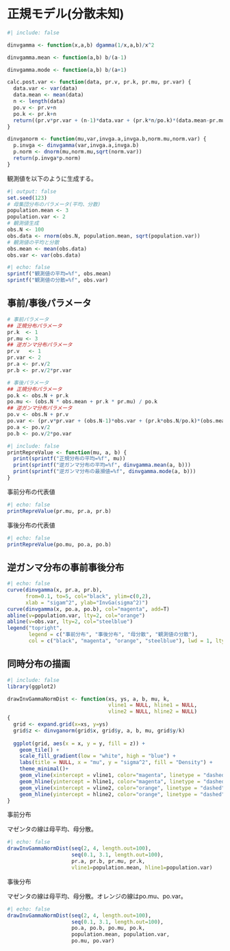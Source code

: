 # 正規モデル(分散未知) {.unnumbered}

```r
#| include: false

dinvgamma <- function(x,a,b) dgamma(1/x,a,b)/x^2

dinvgamma.mean <- function(a,b) b/(a-1)

dinvgamma.mode <- function(a,b) b/(a+1)

calc.post.var <- function(data, pr.v, pr.k, pr.mu, pr.var) {
  data.var <- var(data)
  data.mean <- mean(data)
  n <- length(data)
  po.v <- pr.v+n
  po.k <- pr.k+n
  return((pr.v*pr.var + (n-1)*data.var + (pr.k*n/po.k)*(data.mean-pr.mu)^2) / po.v)
}

dinvganorm <- function(mu,var,invga.a,invga.b,norm.mu,norm.var) {
  p.invga <- dinvgamma(var,invga.a,invga.b)
  p.norm <- dnorm(mu,norm.mu,sqrt(norm.var))
  return(p.invga*p.norm)
}
```

観測値を以下のように生成する。

```r
#| output: false
set.seed(123)
# 母集団分布のパラメータ(平均、分散)
population.mean <- 3
population.var <- 2
# 観測値生成
obs.N <- 100
obs.data <- rnorm(obs.N, population.mean, sqrt(population.var))
# 観測値の平均と分散
obs.mean <- mean(obs.data)
obs.var <- var(obs.data)
```

```r
#| echo: false
sprintf("観測値の平均=%f", obs.mean)
sprintf("観測値の分散=%f", obs.var)
```

## 事前/事後パラメータ

```r
# 事前パラメータ
## 正規分布パラメータ
pr.k  <- 1
pr.mu <- 3
## 逆ガンマ分布パラメータ
pr.v   <- 1
pr.var <- 2
pr.a <- pr.v/2
pr.b <- pr.v/2*pr.var

# 事後パラメータ
## 正規分布パラメータ
po.k <- obs.N + pr.k
po.mu <- (obs.N * obs.mean + pr.k * pr.mu) / po.k
## 逆ガンマ分布パラメータ
po.v <- obs.N + pr.v
po.var <- (pr.v*pr.var + (obs.N-1)*obs.var + (pr.k*obs.N/po.k)*(obs.mean-pr.mu)^2) / po.v
po.a <- po.v/2
po.b <- po.v/2*po.var
```

```r
#| include: false
printRepreValue <- function(mu, a, b) {
  print(sprintf("正規分布の平均=%f", mu))
  print(sprintf("逆ガンマ分布の平均=%f", dinvgamma.mean(a, b)))
  print(sprintf("逆ガンマ分布の最瀕値=%f", dinvgamma.mode(a, b)))
}
```

事前分布の代表値

```r
#| echo: false
printRepreValue(pr.mu, pr.a, pr.b)
```

事後分布の代表値

```r
#| echo: false
printRepreValue(po.mu, po.a, po.b)
```

## 逆ガンマ分布の事前事後分布

```r
#| echo: false
curve(dinvgamma(x, pr.a, pr.b), 
      from=0.1, to=5, col="black", ylim=c(0,2),
      xlab = "sigam^2", ylab="InvGa(sigma^2)")
curve(dinvgamma(x, po.a, po.b), col="magenta", add=T)
abline(v=population.var, lty=2, col="orange")
abline(v=obs.var, lty=2, col="steelblue")
legend("topright", 
       legend = c("事前分布", "事後分布", "母分散", "観測値の分散"), 
       col = c("black", "magenta", "orange", "steelblue"), lwd = 1, lty=c(1,1,2,2))
```

## 同時分布の描画

```r
#| include: false
library(ggplot2)

drawInvGammaNormDist <- function(xs, ys, a, b, mu, k, 
                                 vline1 = NULL, hline1 = NULL,
                                 vline2 = NULL, hline2 = NULL) 
{
  grid <- expand.grid(x=xs, y=ys)
  grid$z <- dinvganorm(grid$x, grid$y, a, b, mu, grid$y/k)
  
  ggplot(grid, aes(x = x, y = y, fill = z)) + 
    geom_tile() +
    scale_fill_gradient(low = "white", high = "blue") + 
    labs(title = NULL, x = "mu", y = "sigma^2", fill = "Density") +
    theme_minimal()+ 
    geom_vline(xintercept = vline1, color="magenta", linetype = "dashed") +
    geom_hline(yintercept = hline1, color="magenta", linetype = "dashed") +
    geom_vline(xintercept = vline2, color="orange", linetype = "dashed") +
    geom_hline(yintercept = hline2, color="orange", linetype = "dashed")
}
```

事前分布

マゼンタの線は母平均、母分散。

```r
#| echo: false
drawInvGammaNormDist(seq(2, 4, length.out=100),
                     seq(0.1, 3.1, length.out=100),
                     pr.a, pr.b, pr.mu, pr.k, 
                     vline1=population.mean, hline1=population.var)
```

事後分布

マゼンタの線は母平均、母分散。オレンジの線はpo.mu、po.var。

```r
#| echo: false
drawInvGammaNormDist(seq(2, 4, length.out=100),
                     seq(0.1, 3.1, length.out=100),
                     po.a, po.b, po.mu, po.k, 
                     population.mean, population.var,
                     po.mu, po.var)
```

